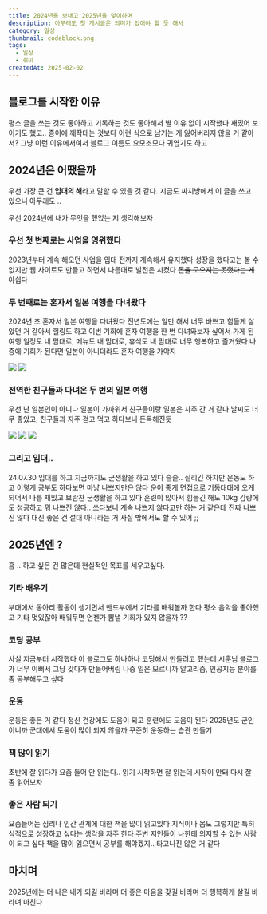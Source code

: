 ```yaml
---
title: 2024년을 보내고 2025년을 맞이하며
description: 아무래도 첫 게시글은 의미가 있어야 할 듯 해서
category: 일상
thumbnail: codeblock.png
tags:
  - 일상
  - 취미
createdAt: 2025-02-02
---
```

## 블로그를 시작한 이유
평소 글을 쓰는 것도 좋아하고 기록하는 것도 좋아해서 별 이유 없이 시작했다
재밌어 보이기도 했고..
종이에 깨작대는 것보다 이런 식으로 남기는 게 잃어버리지 않을 거 같아서?
그냥 이런 이유에서여서 블로그 이름도 요모조모다
귀엽기도 하고 



## 2024년은 어땠을까

우선 가장 큰 건 **입대의 해**라고 말할 수 있을 것 같다.
지금도 싸지방에서 이 글을 쓰고 있으니 아무래도 ..


우선 2024년에 내가 무엇을 했었는 지 생각해보자

### 우선 첫 번째로는 사업을 영위했다
2023년부터 계속 해오던 사업을 입대 전까지 계속해서 유지했다
성장을 했다고는 볼 수 없지만 웹 사이트도 만들고 하면서 나름대로 발전은 시켰다
~~돈을 모으지는 못했다는 게 아쉽다~~



### 두 번째로는 혼자서 일본 여행을 다녀왔다
2024년 초 혼자서 일본 여행을 다녀왔다
전년도에는 일만 해서 너무 바쁘고 힘들게 살았던 거 같아서 힐링도 하고 이번 기회에 혼자 여행을 한 번 다녀와보자 싶어서 가게 된 여행
일정도 내 맘대로, 메뉴도 내 맘대로, 휴식도 내 맘대로
너무 행복하고 즐거웠다
나중에 기회가 된다면 일본이 아니더라도 혼자 여행을 가야지

![](https://i.postimg.cc/06c4TmHL/DSC-4461.jpg)
![](https://i.postimg.cc/WFzyT3Bt/DSC-4524.jpg)



### 전역한 친구들과 다녀온 두 번의 일본 여행
우선 난 일본인이 아니다
일본이 가까워서 친구들이랑 일본은 자주 간 거 같다
날씨도 너무 좋았고, 친구들과 자주 걷고 먹고 하다보니 돈독해진듯

![](https://i.postimg.cc/kRxvmPgB/IMG-6317.jpg)
![](https://i.postimg.cc/7CWV1NRY/IMG-6353.jpg)
![](https://i.postimg.cc/JtJqJZ5M/IMG-6595.jpg)



### 그리고 입대..
24.07.30 입대를 하고 지금까지도 군생활을 하고 있다
슬슬.. 질리긴 하지만 운동도 하고 이렇게 공부도 하다보면 마냥 나쁘지만은 않다
운이 좋게 면접으로 기동대대에 오게 되어서 나름 재밌고 보람찬 군생활을 하고 있다
훈련이 많아서 힘들긴 해도 10kg 감량에도 성공하고 뭐 나쁘진 않다..
쓰다보니 계속 나쁘지 않다고만 하는 거 같은데
진짜 나쁘진 않다 대신 좋은 건 절대 아니라는 거
사실 밖에서도 할 수 있어 ;;



## 2025년엔 ?

흠 .. 하고 싶은 건 많은데 현실적인 목표를 세우고싶다.


### 기타 배우기
부대에서 동아리 활동이 생기면서 밴드부에서 기타를 배워볼까 한다
평소 음악을 좋아했고 기타 멋있잖아
배워두면 언젠가 뽐낼 기회가 있지 않을까 ??



### 코딩 공부
사실 지금부터 시작했다
이 블로그도 하나하나 코딩해서 만들려고 했는데 시훈님 블로그가 너무 이뻐서
그냥 갖다가 만들어버림
나중 일은 모르니까 알고리즘, 인공지능 분야를 좀 공부해두고 싶다



### 운동
운동은 좋은 거 같다
정신 건강에도 도움이 되고 훈련에도 도움이 된다
2025년도 군인이니까 군대에서 도움이 많이 되지 않을까
꾸준히 운동하는 습관 만들기



### 책 많이 읽기
초반에 잘 읽다가 요즘 들어 안 읽는다..
읽기 시작하면 잘 읽는데 시작이 안돼
다시 잘 좀 읽어보자 



### 좋은 사람 되기
요즘들어는 심리나 인간 관계에 대한 책을 많이 읽고있다
지식이나 몸도 그렇지만 특히 심적으로 성장하고 싶다는 생각을 자주 한다
주변 지인들이 나한테 의지할 수 있는 사람이 되고 싶다
책을 많이 읽으면서 공부를 해야겠지.. 타고나진 않은 거 같다



## 마치며
2025년에는
더 나은 내가 되길 바라며
더 좋은 마음을 갖길 바라며
더 행복하게 살길 바라며 마친다

